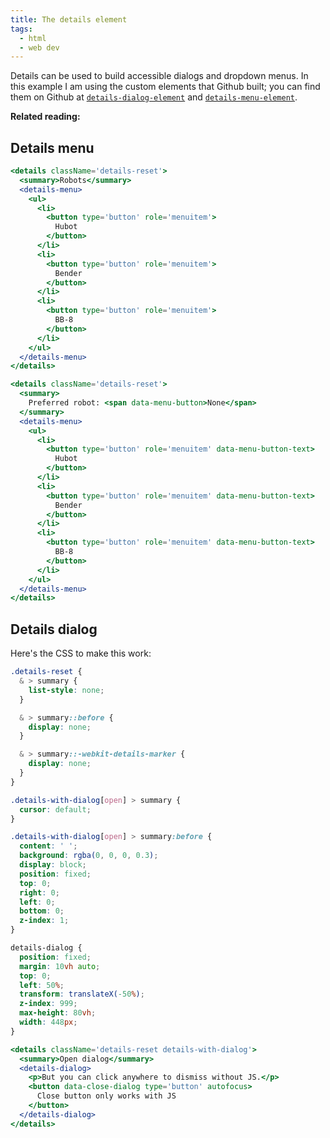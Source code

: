 ```yaml
---
title: The details element
tags:
  - html
  - web dev
---
```


Details can be used to build accessible dialogs and dropdown menus. In this example I am using the custom elements that Github built; you can find them on Github at [`details-dialog-element`](https://github.com/github/details-dialog-element) and [`details-menu-element`](https://github.com/github/details-menu-element).

**Related reading:**

<Bookmark url='https://github.com/muan/details-on-details' />
<Bookmark url='https://css-tricks.com/using-details-for-menus-and-dialogs-is-an-interesting-idea/' />
<Bookmark url='https://css-tricks.com/quick-reminder-that-details-summary-is-the-easiest-way-ever-to-make-an-accordion/' />

## Details menu

```jsx
<details className='details-reset'>
  <summary>Robots</summary>
  <details-menu>
    <ul>
      <li>
        <button type='button' role='menuitem'>
          Hubot
        </button>
      </li>
      <li>
        <button type='button' role='menuitem'>
          Bender
        </button>
      </li>
      <li>
        <button type='button' role='menuitem'>
          BB-8
        </button>
      </li>
    </ul>
  </details-menu>
</details>
```

```jsx
<details className='details-reset'>
  <summary>
    Preferred robot: <span data-menu-button>None</span>
  </summary>
  <details-menu>
    <ul>
      <li>
        <button type='button' role='menuitem' data-menu-button-text>
          Hubot
        </button>
      </li>
      <li>
        <button type='button' role='menuitem' data-menu-button-text>
          Bender
        </button>
      </li>
      <li>
        <button type='button' role='menuitem' data-menu-button-text>
          BB-8
        </button>
      </li>
    </ul>
  </details-menu>
</details>
```

## Details dialog

Here's the CSS to make this work:

```css
.details-reset {
  & > summary {
    list-style: none;
  }

  & > summary::before {
    display: none;
  }

  & > summary::-webkit-details-marker {
    display: none;
  }
}

.details-with-dialog[open] > summary {
  cursor: default;
}

.details-with-dialog[open] > summary:before {
  content: ' ';
  background: rgba(0, 0, 0, 0.3);
  display: block;
  position: fixed;
  top: 0;
  right: 0;
  left: 0;
  bottom: 0;
  z-index: 1;
}

details-dialog {
  position: fixed;
  margin: 10vh auto;
  top: 0;
  left: 50%;
  transform: translateX(-50%);
  z-index: 999;
  max-height: 80vh;
  width: 448px;
}
```

```jsx
<details className='details-reset details-with-dialog'>
  <summary>Open dialog</summary>
  <details-dialog>
    <p>But you can click anywhere to dismiss without JS.</p>
    <button data-close-dialog type='button' autofocus>
      Close button only works with JS
    </button>
  </details-dialog>
</details>
```
